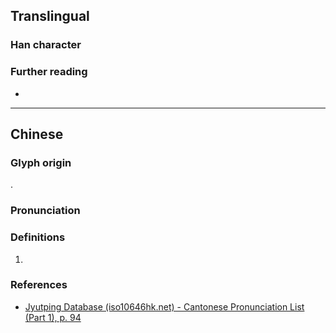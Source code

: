 {{character info}}
==Translingual==

===Han character===
{{Han char|rn=38|rad=女|as=10|sn=13|four=|canj=VYBS|ids=⿰女旁}}

===Further reading===
* {{Han ref|kx=0269.150|dkj=06624|dj=0536.240|hdz=21073.030|uh=5ACE|ud=23246}}

----

==Chinese==
{{zh-forms}}

===Glyph origin===
{{Han compound|女|旁|c1=s|c2=p|ls=psc|t1=woman}}.

===Pronunciation===
{{zh-pron
|m=páng
|c=pong4
|mc=y
|oc=y
|cat=pn
}}

===Definitions===
{{head|zh|Han character}}

# {{zh-used2|n}}

===References===
* [http://www.iso10646hk.net/jp/document/download.jsp Jyutping Database (iso10646hk.net) - Cantonese Pronunciation List (Part 1), p. 94]